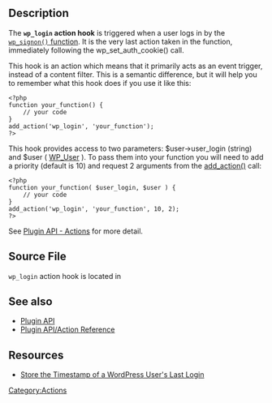 ==Description==

The '''<tt>wp_login</tt> action hook''' is triggered when a user logs in by the [[Function Reference/wp_signon|<tt>wp_signon()</tt> function]]. It is the very last action taken in the function, immediately following the wp_set_auth_cookie() call. 

This hook is an action which means that it primarily acts as an event trigger, instead of a content filter. This is a semantic difference, but it will help you to remember what this hook does if you use it like this:

<pre>
<?php
function your_function() {
    // your code
}
add_action('wp_login', 'your_function');
?>
</pre>

This hook provides access to two parameters: $user->user_login (string) and $user ( [[Class_Reference/WP_User|WP_User]] ). To pass them into your function you will need to add a priority (default is 10) and request 2 arguments from the [[Function_Reference/add_action|add_action()]] call:

<pre>
<?php
function your_function( $user_login, $user ) {
    // your code
}
add_action('wp_login', 'your_function', 10, 2);
?>
</pre>

See [[Plugin API#Actions|Plugin API - Actions]] for more detail.

== Source File ==

<tt>wp_login</tt> action hook is located in {{Trac|wp-includes/user.php}}

== See also ==

* [[Plugin API]]
* [[Plugin API/Action Reference]]

== Resources ==

* [http://wpscholar.com/blog/wordpress-user-last-login/ Store the Timestamp of a WordPress User's Last Login]

{{Stub}}
[[Category:Actions]]